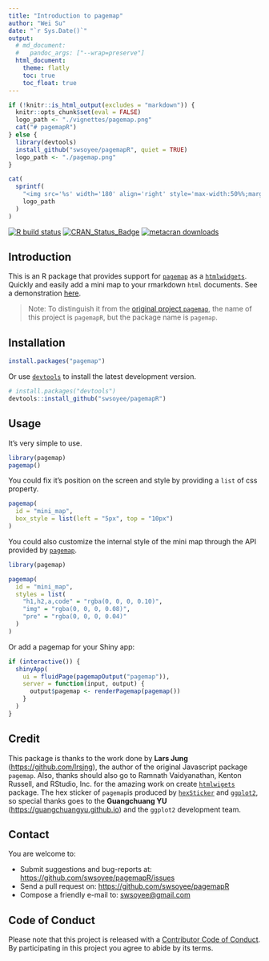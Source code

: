 ```yaml
---
title: "Introduction to pagemap"
author: "Wei Su"
date: "`r Sys.Date()`"
output:
  # md_document:
  #   pandoc_args: ["--wrap=preserve"]
  html_document:
    theme: flatly
    toc: true
    toc_float: true
---
```


<!--
%\VignetteEngine{knitr::rmarkdown}
%\VignetteIndexEntry{Introduction to pagemap}
-->

```r
if (!knitr::is_html_output(excludes = "markdown")) {
  knitr::opts_chunk$set(eval = FALSE)
  logo_path <- "./vignettes/pagemap.png"
  cat("# pagemapR")
} else {
  library(devtools)
  install_github("swsoyee/pagemapR", quiet = TRUE)
  logo_path <- "./pagemap.png"
}
```

```r
cat(
  sprintf(
    "<img src='%s' width='180' align='right' style='max-width:50%%;margin-left:20px;'>",
    logo_path
  )
)
```

<!-- badges: start -->
[![R build status](https://github.com/swsoyee/pagemapR/workflows/R-CMD-check/badge.svg)](https://github.com/swsoyee/pagemapR/actions)
[![CRAN_Status_Badge](https://www.r-pkg.org/badges/version/pagemap)](https://cran.r-project.org/package=pagemap)
[![metacran downloads](https://cranlogs.r-pkg.org/badges/grand-total/pagemap)](https://cran.r-project.org/package=pagemap)
<!-- badges: end -->

## Introduction

This is an R package that provides support for [`pagemap`](https://larsjung.de/pagemap/) as a [`htmlwidgets`](https://www.htmlwidgets.org/).  
Quickly and easily add a mini map to your rmarkdown `html` documents. 
See a demonstration [here](https://swsoyee.github.io/pagemapR/).

> Note: To distinguish it from the [original project `pagemap`](https://larsjung.de/pagemap/), the name of this project is `pagemapR`, but the package name is `pagemap`.


## Installation

```r
install.packages("pagemap")
```

Or use [`devtools`](https://www.r-project.org/nosvn/pandoc/devtools.html) to install the latest development version.

```r
# install.packages("devtools")
devtools::install_github("swsoyee/pagemapR")
```

## Usage

It's very simple to use.

```r
library(pagemap)
pagemap()
```

You could fix it's position on the screen and style by providing a `list` of css property.

```r
pagemap(
  id = "mini_map",
  box_style = list(left = "5px", top = "10px")
)
```

You could also customize the internal style of the mini map through the API provided by [`pagemap`](https://larsjung.de/pagemap/).

```r
library(pagemap)
```

```r
pagemap(
  id = "mini_map",
  styles = list(
    "h1,h2,a,code" = "rgba(0, 0, 0, 0.10)",
    "img" = "rgba(0, 0, 0, 0.08)",
    "pre" = "rgba(0, 0, 0, 0.04)"
  )
)
```

Or add a pagemap for your Shiny app:

```r
if (interactive()) {
  shinyApp(
    ui = fluidPage(pagemapOutput("pagemap")),
    server = function(input, output) {
      output$pagemap <- renderPagemap(pagemap())
    }
  )
}
```

## Credit

This package is thanks to the work done by **Lars Jung** (<https://github.com/lrsjng>), the author of the original Javascript package `pagemap`. Also, thanks should also go to Ramnath Vaidyanathan, Kenton Russell, and RStudio, Inc. for the amazing work on create [`htmlwigets`](https://www.htmlwidgets.org/) package. The hex sticker of `pagemap`is produced by [`hexSticker`](https://github.com/GuangchuangYu/hexSticker) and [`ggplot2`](https://ggplot2.tidyverse.org/), so special thanks goes to the **Guangchuang YU** (<https://guangchuangyu.github.io>) and the `ggplot2` development team.

## Contact

You are welcome to:

* Submit suggestions and bug-reports at: 
  <https://github.com/swsoyee/pagemapR/issues>
* Send a pull request on: <https://github.com/swsoyee/pagemapR>
* Compose a friendly e-mail to: <swsoyee@gmail.com>

## Code of Conduct

Please note that this project is released with a [Contributor Code of Conduct](https://github.com/swsoyee/pagemapR/blob/master/CODE_OF_CONDUCT.md). By participating in this project you agree to abide by its terms.
